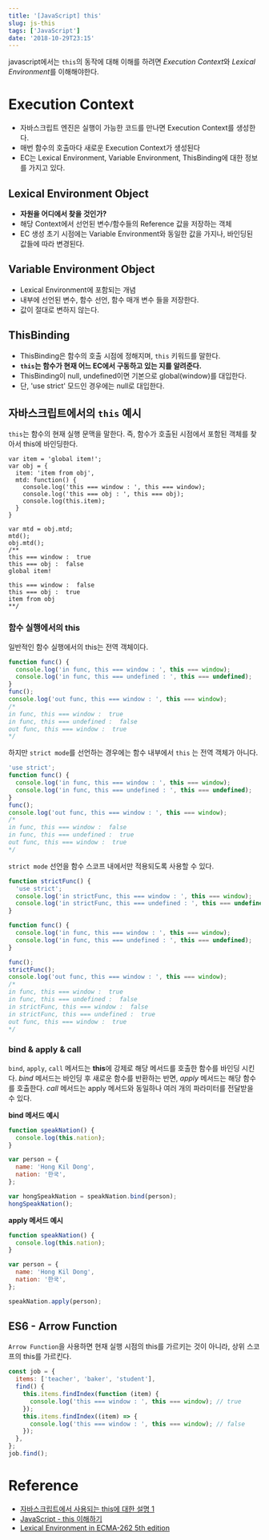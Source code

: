 ```yaml
---
title: '[JavaScript] this'
slug: js-this
tags: ['JavaScript']
date: '2018-10-29T23:15'
---
```


<!--truncate-->

javascript에서는 `this`의 동작에 대해 이해를 하려면 *Execution Context*와 *Lexical Environment*를 이해해야한다.

# Execution Context

- 자바스크립트 엔진은 실행이 가능한 코드를 만나면 Execution Context를 생성한다.
- 매번 함수의 호출마다 새로운 Execution Context가 생성된다
- EC는 Lexical Environment, Variable Environment, ThisBinding에 대한 정보를 가지고 있다.

## Lexical Environment Object

- **자원을 어디에서 찾을 것인가?**
- 해당 Context에서 선언된 변수/함수들의 Reference 값을 저장하는 객체
- EC 생성 초기 시점에는 Variable Environment와 동일한 값을 가지나, 바인딩된 값들에 따라 변경된다.

## Variable Environment Object

- Lexical Environment에 포함되는 개념
- 내부에 선언된 변수, 함수 선언, 함수 매개 변수 들을 저장한다.
- 값이 절대로 변하지 않는다.

## ThisBinding

- ThisBinding은 함수의 호출 시점에 정해지며, `this` 키워드를 말한다.
- **`this`는 함수가 현재 어느 EC에서 구동하고 있는 지를 알려준다.**
- ThisBinding이 null, undefined이면 기본으로 global(window)를 대입한다.
- 단, 'use strict' 모드인 경우에는 null로 대입한다.

## 자바스크립트에서의 `this` 예시

`this`는 함수의 현재 실행 문맥을 말한다. 즉, 함수가 호출된 시점에서 포함된 객체를 찾아서 this에 바인딩한다.

```javascrip시
var item = 'global item!';
var obj = {
  item: 'item from obj',
  mtd: function() {
  	console.log('this === window : ', this === window);
  	console.log('this === obj : ', this === obj);
    console.log(this.item);
  }
}

var mtd = obj.mtd;
mtd();
obj.mtd();
/**
this === window :  true
this === obj :  false
global item!

this === window :  false
this === obj :  true
item from obj
**/
```

### 함수 실행에서의 this

일반적인 함수 실행에서의 this는 전역 객체이다.

```javascript
function func() {
  console.log('in func, this === window : ', this === window);
  console.log('in func, this === undefined : ', this === undefined);
}
func();
console.log('out func, this === window : ', this === window);
/*
in func, this === window :  true
in func, this === undefined :  false
out func, this === window :  true
*/
```

하지만 `strict mode`를 선언하는 경우에는 함수 내부에서 `this` 는 전역 객체가 아니다.

```javascript
'use strict';
function func() {
  console.log('in func, this === window : ', this === window);
  console.log('in func, this === undefined : ', this === undefined);
}
func();
console.log('out func, this === window : ', this === window);
/*
in func, this === window :  false
in func, this === undefined :  true
out func, this === window :  true
*/
```

`strict mode` 선언을 함수 스코프 내에서만 적용되도록 사용할 수 있다.

```javascript
function strictFunc() {
  'use strict';
  console.log('in strictFunc, this === window : ', this === window);
  console.log('in strictFunc, this === undefined : ', this === undefined);
}

function func() {
  console.log('in func, this === window : ', this === window);
  console.log('in func, this === undefined : ', this === undefined);
}

func();
strictFunc();
console.log('out func, this === window : ', this === window);
/*
in func, this === window :  true
in func, this === undefined :  false
in strictFunc, this === window :  false
in strictFunc, this === undefined :  true
out func, this === window :  true
*/
```

### bind & apply & call

`bind`, `apply`, `call` 메서드는 **this**에 강제로 해당 메서드를 호출한 함수를 바인딩 시킨다.
_bind_ 메서드는 바인딩 후 새로운 함수를 반환하는 반면, _apply_ 메서드는 해당 함수를 호출한다.
_call_ 메서드는 apply 메서드와 동일하나 여러 개의 파라미터를 전달받을 수 있다.

**bind 메서드 예시**

```javascript
function speakNation() {
  console.log(this.nation);
}

var person = {
  name: 'Hong Kil Dong',
  nation: '한국',
};

var hongSpeakNation = speakNation.bind(person);
hongSpeakNation();
```

**apply 메서드 예시**

```javascript
function speakNation() {
  console.log(this.nation);
}

var person = {
  name: 'Hong Kil Dong',
  nation: '한국',
};

speakNation.apply(person);
```

## ES6 - Arrow Function

`Arrow Function`을 사용하면 현재 실행 시점의 this를 가르키는 것이 아니라, 상위 스코프의 this를 가르킨다.

```javascript
const job = {
  items: ['teacher', 'baker', 'student'],
  find() {
    this.items.findIndex(function (item) {
      console.log('this === window : ', this === window); // true
    });
    this.items.findIndex((item) => {
      console.log('this === window : ', this === window); // false
    });
  },
};
job.find();
```

# Reference

- [자바스크립트에서 사용되는 this에 대한 설명 1](http://webframeworks.kr/tutorials/translate/explanation-of-this-in-javascript-1/)
- [JavaScript - this 이해하기](https://blog.kesuskim.com/2016/09/understanding-js-this/)
- [Lexical Environment in ECMA-262 5th edition](http://huns.me/development/1407)
